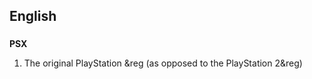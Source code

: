 ==English==
==={{initialism}}===
'''PSX'''

# The original PlayStation &reg (as opposed to the PlayStation 2&reg)